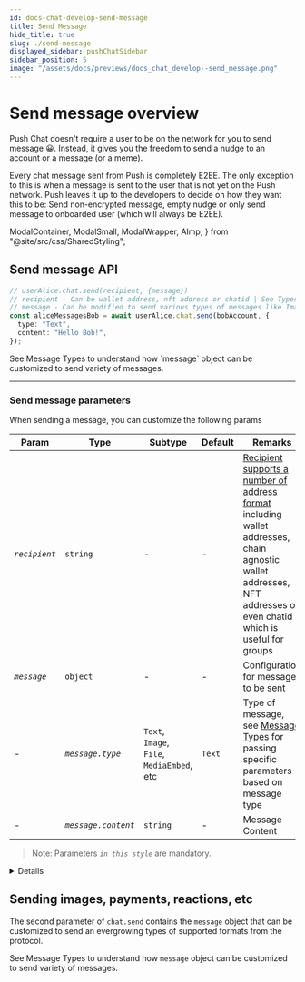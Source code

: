 ```yaml
---
id: docs-chat-develop-send-message
title: Send Message
hide_title: true
slug: ./send-message
displayed_sidebar: pushChatSidebar
sidebar_position: 5
image: "/assets/docs/previews/docs_chat_develop--send_message.png"
---
```


# Send message overview

Push Chat doesn't require a user to be on the network for you to send message 😀. Instead, it gives you the freedom to send a nudge to an account or a message (or a meme).

Every chat message sent from Push is completely E2EE. The only exception to this is when a message is sent to the user that is not yet on the Push network. Push leaves it up to the developers to decide on how they want this to be: Send non-encrypted message, empty nudge or only send message to onboarded user (which will always be E2EE).


<head>
  <title>Send message | Push Chat | Push Documentation`}</title>
</head>

  ModalContainer,
  ModalSmall,
  ModalWrapper,
  AImp,
} from "@site/src/css/SharedStyling";

## Send message API

<Tabs className="codetabs" groupId="code-examples">
  <TabItem value="js" attributes={{className: "codetab js"}} default>

```typescript
// userAlice.chat.send(recipient, {message})
// recipient - Can be wallet address, nft address or chatid | See Types of Recipient for more info
// message - Can be modified to send various types of messages like Images, Reactions, etc
const aliceMessagesBob = await userAlice.chat.send(bobAccount, {
  type: "Text",
  content: "Hello Bob!",
});
```

  </TabItem>
</Tabs>
See <AImp href='/chat/message-types/'>Message Types</AImp> to understand how `message` object can be customized to send variety of messages.

---

### Send message parameters

When sending a message, you can customize the following params

| Param         | Type                | Subtype                                    | Default | Remarks                                                                                                                                                                                                   |
| ------------- | ------------------- | ------------------------------------------ | ------- | --------------------------------------------------------------------------------------------------------------------------------------------------------------------------------------------------------- |
| _`recipient`_ | `string`            | -                                          | -       | [Recipient supports a number of address format](/docs/chat/build/types-of-recipient) including wallet addresses, chain agnostic wallet addresses, NFT addresses or even chatid which is useful for groups |
| _`message`_   | `object`            | -                                          | -       | Configuration for message to be sent                                                                                                                                                                      |
| -             | _`message.type`_    | `Text`, `Image`, `File`, `MediaEmbed`, etc | `Text`  | Type of message, see [Message Types](/docs/chat/message-types) for passing specific parameters based on message type                                                                                      |
| -             | _`message.content`_ | `string`                                   | -       | Message Content                                                                                                                                                                                           |

> Note: Parameters _`in this style`_ are mandatory.

<Details summary="Expected response">200 OK</Details>

## Sending images, payments, reactions, etc

The second parameter of `chat.send` contains the `message` object that can be customized to send an evergrowing types of supported formats from the protocol.

See <AImp href='/docs/chat/message-types/'>Message Types</AImp> to understand how `message` object can be customized to send variety of messages.
